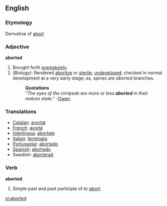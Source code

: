 ==English==

===Etymology===
Derivative of [[abort]]

===Adjective===
'''aborted'''
# Brought forth [[prematurely]].
# ''(Biology):'' Rendered [[abortive]] or [[sterile]]; [[undeveloped]]; checked in normal development at a very early stage; as, spines are ''aborted'' branches.
#:'''Quotations'''
#:''"The eyes of the cirripeds are more or less '''aborted''' in their mature state."''  -[[Owen]].

===Translations===
*[[Catalan]]: [[avortat]]
*[[French]]: [[avorté]]
*[[Interlingua]]: [[abortate]]
*[[Italian]]: [[terminato]]
*[[Portuguese]]: [[abortado]]
*[[Spanish]]: [[abortado]]
*Swedish: [[aborterad]]

===Verb===
'''aborted'''
# Simple past and past participle of ''to [[abort]]''.

[[vi:aborted]]
